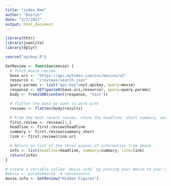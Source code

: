 ```yaml
---
title: "index.Rmd"
author: "Dustin"
date: "2/2/2017"
output: html_document
---
```


```r
library(httr)
library(jsonlite)
library(dplyr)

source("apikey.R")

GetReview <- function(movie) {
  # fetch movie review
  base.uri <- "https://api.nytimes.com/svc/movies/v2"
  resource <- "/reviews/search.json"
  query.params <- list("api-key"=nyt.apikey, query=movie)
  response <- GET(paste0(base.uri,resource), query=query.params)
  body <- fromJSON(content(response, "text"))

  # flatten the data we want to work with
  reviews <- flatten(body$results)

  # From the most recent review, store the headline, short summary, and link to full article each in their own variables
  first.review <- reviews[1,]
  headline <- first.review$headline
  summary <- first.review$summary_short
  link <- first.review$link.url

  # Return an list of the three pieces of information from above
  info <- list(headline=headline, summary=summary, link=link)
  return(info)
}

# Create a variable called `movie.info` by passing your movie to your GetReview function
#movie <- params$movie  # convenience
movie.info <- GetReview("Hidden Figures")
```